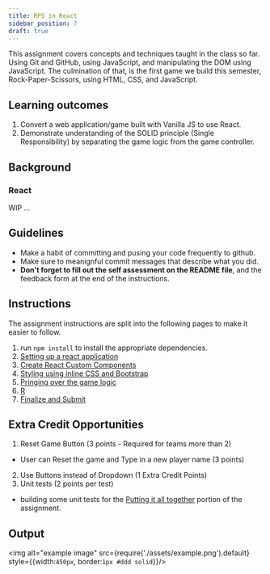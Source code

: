 ```yaml
---
title: RPS in React
sidebar_position: 7
draft: true
---
```

This assignment covers concepts and techniques taught in the class so far. Using Git and GitHub, using JavaScript, and manipulating the DOM using JavaScript. The culmination of that, is the first game we build this semester, Rock-Paper-Scissors, using HTML, CSS, and JavaScript.

## Learning outcomes
1. Convert a web application/game built with Vanilla JS to use React.
2. Demonstrate understanding of the SOLID principle (Single Responsibility) by separating the game logic from the game controller.

## Background
### React
WIP ...

## Guidelines
* Make a habit of committing and pusing your code frequently to github.
* Make sure to meanignful commit messages that describe what you did.
* **Don't forget to fill out the self assessment on the README file**, and the feedback form at the end of the instructions.

## Instructions
The assignment instructions are split into the following pages to make it easier to follow.
1. run `npm install` to install the appropriate dependencies.
2. [Setting up a react application](layout)
2. [Create React Custom Components](layout)
3. [Styling using inline CSS and Bootstrap](styling)
4. [Pringing over the game logic](logic)
5. [R](controller)
6. [Finalize and Submit](finalize)

## Extra Credit Opportunities
1. Reset Game Button (3 points - Required for teams more than 2)
  - User can Reset the game and Type in a new player name (3 points)
2. Use Buttons instead of Dropdown (1 Extra Credit Points)
3. Unit tests (2 points per test)
  - building some unit tests for the [Putting it all together](controller) portion of the assignment.

## Output
<img alt="example image" src={require('./assets/example.png').default} style={{width:`450px`, border:`1px #ddd solid`}}/>